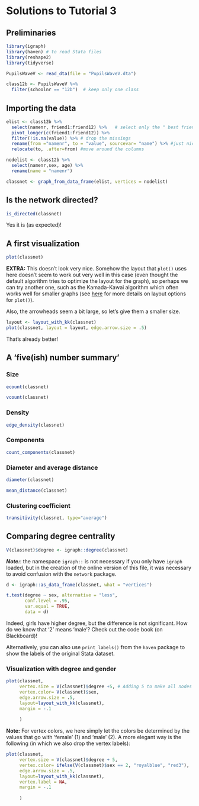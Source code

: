 # Solutions to Tutorial 3

## Preliminaries

```r
library(igraph)
library(haven) # to read Stata files
library(reshape2)
library(tidyverse)
```

```r
PupilsWaveV <- read_dta(file = "PupilsWaveV.dta")
```

```r
class12b <- PupilsWaveV %>% 
  filter(schoolnr == "12b")  # keep only one class
```

## Importing the data

```r
elist <- class12b %>% 
  select(namenr, friend1:friend12) %>%   # select only the " best friends"  network
  pivot_longer(c(friend1:friend12)) %>% 
  filter(!is.na(value)) %>% # drop the missings
  rename(from ="namenr", to = "value", sourcevar= "name") %>% #just nice for interpretation
  relocate(to, .after=from) #move around the columns

```

```r
nodelist <- class12b %>% 
  select(namenr,sex, age) %>% 
  rename(name = "namenr")
```

```r
classnet <- graph_from_data_frame(elist, vertices = nodelist)
```

## Is the network directed?

```r
is_directed(classnet)
```

Yes it is (as expected)!

## A first visualization

```r
plot(classnet)
```

**EXTRA:** This doesn't look very nice. Somehow the layout that `plot()` uses here doesn't seem to work out very well in this case (even thought the default algorithm tries to optimize the layout for the graph), so perhaps we can try another one, such as the Kamada-Kawai algorithm which often works well for smaller graphs (see [here](https://r.igraph.org/articles/igraph.html#drawing-a-graph-using-a-layout) for more details on layout options for `plot()`).

Also, the arrowheads seem a bit large, so let's give them a smaller size.

```r
layout <- layout_with_kk(classnet)
plot(classnet, layout = layout, edge.arrow.size = .5)
```

That's already better!

## A 'five(ish) number summary'

### Size

```r
ecount(classnet)
```

```r
vcount(classnet)
```

### Density

```r
edge_density(classnet)
```

### Components

```r
count_components(classnet)
```

### Diameter and average distance

```r
diameter(classnet)
```

```r
mean_distance(classnet)
```

### Clustering coefficient

```r
transitivity(classnet, type="average")
```

## Comparing degree centrality

```r
V(classnet)$degree <- igraph::degree(classnet)
```

***Note:***: the namespace `igraph::` is not necessary if you only have `igraph` loaded, but in the creation of the online version of this file, it was necessary to avoid confusion with the `network` package.

```r
d <- igraph::as_data_frame(classnet, what = "vertices")

t.test(degree ~ sex, alternative = "less", 
       conf.level = .95, 
       var.equal = TRUE, 
       data = d)

```

Indeed, girls have higher degree, but the difference is not significant. How do we know that '2' means 'male'? Check out the code book (on Blackboard)!

Alternatively, you can also use `print_labels()` from the `haven` package to show the labels of the original Stata dataset.

### Visualization with degree and gender

```r
plot(classnet, 
     vertex.size = V(classnet)$degree +5, # Adding 5 to make all nodes somewhat larger 
     vertex.color= V(classnet)$sex, 
     edge.arrow.size = .5,
     layout=layout_with_kk(classnet),
     margin = -.1
     
     )
```

**Note:** For vertex colors, we here simply let the colors be determined by the values that go with 'female' (1) and 'male' (2). A more elegant way is the following (in which we also drop the vertex labels):

```r
plot(classnet, 
     vertex.size = V(classnet)$degree + 5, 
     vertex.color= ifelse(V(classnet)$sex == 2, "royalblue", "red3"), 
     edge.arrow.size = .5,
     layout=layout_with_kk(classnet),
     vertex.label = NA,
     margin = -.1
     
     )
```
